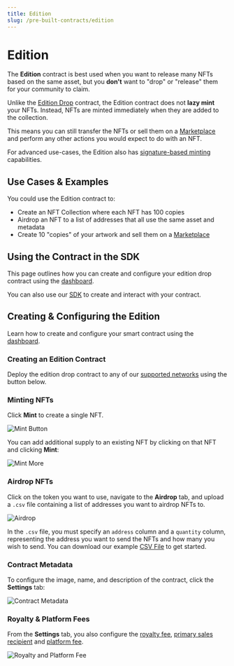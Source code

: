 ```yaml
---
title: Edition
slug: /pre-built-contracts/edition
---
```



# Edition

<div className="deployContractBtnContainer" style={{ marginTop: -70 }}>
  <DeployThisContractButton
    link={"https://thirdweb.com/thirdweb.eth/TokenERC1155?via=portal"}
    contractType="edition"
  />
</div>

The **Edition** contract is best used when you want to release many NFTs based on the same asset, but you **don't** want to "drop" or "release" them for your community to claim.

Unlike the [Edition Drop](/pre-built-contracts/edition-drop) contract, the Edition contract does not **lazy mint** your NFTs. Instead, NFTs are minted immediately when they are added to the collection.

This means you can still transfer the NFTs or sell them on a [Marketplace](/pre-built-contracts/marketplace) and perform any other actions you would expect to do with an NFT.

For advanced use-cases, the Edition also has [signature-based minting](/sdk/advanced-features/on-demand-minting) capabilities.

## Use Cases & Examples

You could use the Edition contract to:

- Create an NFT Collection where each NFT has 100 copies
- Airdrop an NFT to a list of addresses that all use the same asset and metadata
- Create 10 "copies" of your artwork and sell them on a [Marketplace](/pre-built-contracts/marketplace)

<div className="row" style={{ marginBottom: 24 }}>
  <div className="col col--6" style={{ padding: 8 }}>
    <QuickstartCard
      name="Video: Airdrop NFTs Using the Dashboard"
      link="https://www.youtube.com/watch?v=UN3DVVHm7Qw"
      image="/assets/icons/education.png"
    />
  </div>
  <div className="col col--6" style={{ padding: 8 }}>
    <QuickstartCard
      name="Guide: Sell ERC1155 in Multiple Currencies Simultaneously"
      link="https://blog.thirdweb.com/guides/sell-nft-multiple-currencies/"
      image="/assets/icons/education.png"
    />
  </div>
</div>

## Using the Contract in the SDK

This page outlines how you can create and configure your edition drop contract using the [dashboard](https://thirdweb.com/dashboard).

You can also use our [SDK](/sdk) to create and interact with your contract.

<div className="row" style={{ marginBottom: 24 }}>
  <div className="col col--12" style={{ marginTop: 8 }}>
    <QuickstartCard
      name="Using the Edition Contract in the SDK"
      link="/sdk/interacting-with-contracts/edition"
      image="/assets/icons/edition.png"
    />
  </div>
</div>

## Creating & Configuring the Edition

Learn how to create and configure your smart contract using the [dashboard](https://thirdweb.com/dashboard).

### Creating an Edition Contract

Deploy the edition drop contract to any of our
[supported networks](https://blog.thirdweb.com/guides/which-network-should-you-use) using the button below.

<div style={{ width: "fit-content" }}>
  <DeployThisContractButton
    link={"https://thirdweb.com/thirdweb.eth/TokenERC1155?via=portal"}
    contractType="edition"
  />
</div>

### Minting NFTs

Click **Mint** to create a single NFT.

![Mint Button](../assets/edition-mint.png)

You can add additional supply to an existing NFT by clicking on that NFT and clicking **Mint**:

![Mint More](../assets/edition-mint-more.png)

### Airdrop NFTs

Click on the token you want to use, navigate to the **Airdrop** tab,
and upload a `.csv` file containing a list of addresses you want to airdrop NFTs to.

![Airdrop](../assets/edition-airdrop.png)

In the `.csv` file, you must specify an `address` column and a `quantity` column, representing the address you want to send the NFTs and how many you wish to send.
You can download our example [CSV File](https://thirdweb.com/airdrop.csv) to get started.

### Contract Metadata

To configure the image, name, and description of the contract, click the **Settings** tab:

![Contract Metadata](../assets/edition-metadata.png)

### Royalty & Platform Fees

From the **Settings** tab, you also configure the [royalty fee](/dashboard/contract-settings),
[primary sales recipient](/dashboard/contract-settings#primary-sales-recipient)
and [platform fee](/dashboard/contract-settings).

![Royalty and Platform Fee](../assets/more-settings.png)
